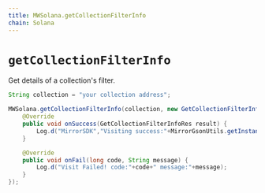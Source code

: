 ```yaml
---
title: MWSolana.getCollectionFilterInfo
chain: Solana
---
```


# `getCollectionFilterInfo`
Get details of a collection's filter.
```java
String collection = "your collection address";

MWSolana.getCollectionFilterInfo(collection, new GetCollectionFilterInfoListener() {
    @Override
    public void onSuccess(GetCollectionFilterInfoRes result) {
        Log.d("MirrorSDK","Visiting success:"+MirrorGsonUtils.getInstance().toJson(result));
    }

    @Override
    public void onFail(long code, String message) {
        Log.d("Visit Failed! code:"+code+" message:"+message);
    }
});
```
